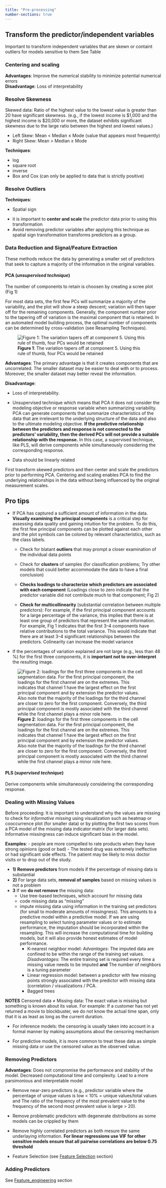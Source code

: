 ```yaml
---
title: "Pre-processing"
number-sections: true
---
```


## Transform the predictor/independent variables 

Important to transform independent variables that are skewn or containt outliers for models sensitive to them See Table

### Centering and scaling

**Advantages**: Improve the numerical stability to minimize potential numerical errors\
**Disadvantage**: Loss of interpretability

### Resolve Skewness 

Skewed data: Ratio of the highest value to the lowest value is greater than 20 have significant skewness. (e.g., if the lowest income is $1,000 and the highest income is $20,000 or more, the dataset exhibits significant skewness due to the large ratio between the highest and lowest values.)

- Left Skew: Mean < Median ≤ Mode (value that appears most frequently) 
- Right Skew: Mean > Median ≥ Mode

**Techniques**:

- log
- square root
- inverse
- Box and Cox (can only be applied to data that is strictly positive)

### Resolve Outliers 

**Techniques**:

- Spatial sign

::: {.callout-warning}

  - it is important to **center and scale** the predictor data prior to using this transformation
  - Avoid removing predictor variables after applying this technique as spatial sign transformation transforms predictors as a group.
  
:::

### Data Reduction and Signal/Feature Extraction

These methods reduce the data by generating a smaller set of predictors that seek to capture a majority of the information in the original variables. 

#### PCA (*unsupervised technique*)

The number of components to retain is choosen by creating a scree plot (Fig 1)

For most data sets, the first few PCs will summarize a majority of the variability, and the plot will show a steep descent; variation will then taper off for the remaining components. Generally, the component number prior to the tapering off of variation is the maximal component that is retained. In an automated model building process, the optimal number of components can be determined by cross-validation (see Resampling Techniques).

![**Figure 1**: The variation tapers off at component 5. Using this rule of thumb, four PCs would be retained](Images\scree plot.png)

**Advantages**: The primary advantage is that it creates components that are uncorrelated. The smaller dataset may be easier to deal with or to process. Moreover, the smaller dataset may better reveal the information.

**Disadvantage**: 

- Loss of interpretability. 

- Unsupervised technique which means that PCA it does not consider the modeling objective or response variable when summarizing variability. PCA can generate components that summarize characteristics of the data that are irrelevant to the underlying structure of the data and also to the ultimate modeling objective. **If the predictive relationship between the predictors and response is not connected to the predictors’ variability, then the derived PCs will not provide a suitable relationship with the response.** In this case, a supervised technique, like PLS, will derive components while simultaneously considering the corresponding response.

- Data should be linearly related

::: {.callout-warning}
First transform skewed predictors and then center and scale the predictors prior to performing PCA. Centering and scaling enables PCA to find the underlying relationships in the data without being influenced by the original measurement scales.
:::

::: {.callout-tip}
## Pro tips 
- If PCA has captured a sufficient amount of information in the data. **Visually examining the principal components** is a critical step for assessing data quality and gaining intuition for the problem. To do this, the first few principal components can be plotted against each other and the plot symbols can be colored by relevant characteristics, such as the class labels. 

  - Check for blatant **outliers** that may prompt a closer examination of the individual data points
  
  - Check for **clusters** of samples (for classification problems; Try other models that could better accommodate the data to have a final conclusion)
  
  - **Checks loadings to characterize which predictors are associated with each component** (Loadings close to zero indicate that the predictor variable did not contribute much to that component; Fig 2)
  
  - **Check for multicollinearity** (substantial correlation between multiple predictors): For example, if the first principal component accounts for a large percentage of the variance, this implies that there is at least one group of predictors that represent the same information. For example, Fig 1 indicates that the first 3–4 components have relative contributions to the total variance. This would indicate that there are at least 3–4 significant relationships between the predictors. Colinearity can increase the model variance
  
- If the percentages of variation explained are not large (e.g., less than 48 %) for the first three components, it is **important not to over-interpret** the resulting image.

:::

![**Figure 2**: loadings for the first three components in the cell segmentation data. For the first principal component, the loadings for the first channel are on the extremes. This indicates that channel 1 have the largest effect on the first principal component and by extension the predictor values. Also note that the majority of the loadings for the third channel are closer to zero for the first component. Conversely, the third principal component is mostly associated with the third channel while the first channel plays a minor role here.](Images/A plot of the loadings of the first three principal components.png)

  
#### PLS (*supervised technique*)

Derive components while simultaneously considering the corresponding response.

### Dealing with Missing Values

Before proceeding: It is important to understand why the values are missing to check for *informative missing* using visualization such as heatmap or cooccurrence plot (for smaller data) or by plotting the first two scores from a PCA model of the missing data indicator matrix (for larger data sets). Informative missingness can induce significant bias in the model.

**Examples**: 
 - people are more compelled to rate products when they have strong opinions (good or bad)
 - The tested drug was extremely ineffective or had significant side effects. The patient may be likely to miss doctor visits or to drop out of the study.
 

- **1)** **Remove predictors** from models if the percentage of missing data is substantial
- **2)** For large data sets, **removal of samples** based on missing values is not a problem
- **3** If we **do not remove** the missing data:
  - Use tree-based techniques, which account for missing data
  - code missing data as "missing"
  - impute missing data using information in the training set predictors (for small to moderate amounts of missingness). This amounts to a predictive model within a predictive model. If we are using resampling to select tuning parameter values or to estimate performance, the imputation should be incorporated within the resampling. This will increase the computational time for building models, but it will also provide honest estimates of model performance.
    - K-nearest neighbor model:
      *Advantages*: The imputed data are confined to be within the range of the training set values.
      *Disadvantages*: The entire training set is required every time a missing value needs to be imputed **and** The number of neighbors is a tuning parameter
    - Linear regression model: between a predictor with few missing points strongly associated with the predictor with missing data (correlation / visualizations / PCA. 
    - Bagged trees
      


**NOTES** 
Censored data &#8800; Missing data: The exact value is missing but something is known about its value. For example: If a customer has not yet returned a movie to blockbuster, we do not know the actual time span, only that it is as least as long as the current duration.

- For inference models: the censoring is usually taken into account in a formal manner by making assumptions about the censoring mechanism

- For predictive models, it is more common to treat these data as simple missing data or use the censored value as the observed value.


### Removing Predictors

**Advantages**: Does not compromise the performance and stability of the model. Decreased computational time and complexity. Lead to a more parsimonious and interpretable model

- Remove near-zero predictors (e.g., predictor variable where the percentage of unique values is low < 10% = unique values/total values and The ratio of the frequency of the most prevalent value to the frequency of the second most prevalent value is large > 20). 

- Remove problematic predictors with degenerate distributions as some models can be crippled by them 

- Remove highly correlated predictors as both mesure the same underlaying information. **For linear regressions use VIF for other sensitive models ensure that all pairwise correlations are below 0.75 threshold**

- Feature Selection  (see [Feature Selection](Feature%20Selection.html) section)

### Adding Predictors 

See [Feature_engineering](Feature%20Engineering.html#sec-Feature_engineering) section

